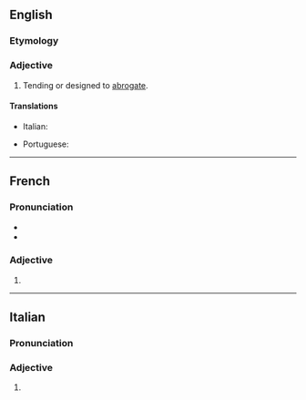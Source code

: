 ==English==

===Etymology===
{{af|en|abrogate|-ive}}

===Adjective===
{{en-adj}}

# Tending or designed to [[abrogate]].
#: {{ux|en|an '''abrogative''' law}}

====Translations====
{{trans-top|tending or designed to abrogate}}
* Italian: {{t+|it|abrogativo}}
{{trans-mid}}
* Portuguese: {{t+|pt|ab-rogativo}}
{{trans-bottom}}

----

==French==

===Pronunciation===
* {{fr-IPA}}
* {{homophones|fr|abrogatives}}

===Adjective===
{{head|fr|adjective form}}

# {{adj form of|fr|abrogatif||f|s}}

----

==Italian==

===Pronunciation===
{{it-pr|abrogatìve}}

===Adjective===
{{head|it|adjective form}}

# {{adj form of|it|abrogativo||f|p}}
